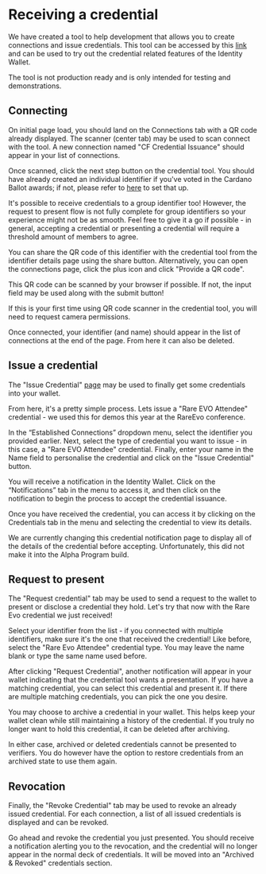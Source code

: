 
# Receiving a credential

We have created a tool to help development that allows you to create connections and issue credentials.
This tool can be accessed by this [link](https://cred-issuance-ui.idw.cardanofoundation.org/) and can be used to try out the credential related features of the Identity Wallet.

<Callout type="warning">
  The tool is not production ready and is only intended for testing and
  demonstrations.
</Callout>

## Connecting

On initial page load, you should land on the Connections tab with a QR code already displayed.
The scanner (center tab) may be used to scan connect with the tool.
A new connection named "CF Credential Issuance" should appear in your list of connections.

Once scanned, click the next step button on the credential tool.
You should have already created an individual identifier if you've voted in the Cardano Ballot awards; if not, please refer to [here](/ballot/create-identifier) to set that up.

<Callout type="info">
  It's possible to receive credentials to a group identifier too! However, the
  request to present flow is not fully complete for group identifiers so your
  experience might not be as smooth. Feel free to give it a go if possible - in
  general, accepting a credential or presenting a credential will require a
  threshold amount of members to agree.
</Callout>

You can share the QR code of this identifier with the credential tool from the identifier details page using the share button.
Alternatively, you can open the connections page, click the plus icon and click "Provide a QR code".

This QR code can be scanned by your browser if possible.
If not, the input field may be used along with the submit button!

<Callout type="info">
  If this is your first time using QR code scanner in the credential tool, you
  will need to request camera permissions.
</Callout>

Once connected, your identifier (and name) should appear in the list of connections at the end of the page.
From here it can also be deleted.

## Issue a credential

The "Issue Credential" [page](https://cred-issuance-ui.idw.cardanofoundation.org/issue-credential) may be used to finally get some credentials into your wallet.

From here, it's a pretty simple process. Lets issue a "Rare EVO Attendee" credential - we used this for demos this year at the RareEvo conference.

In the “Established Connections” dropdown menu, select the identifier you provided earlier.
Next, select the type of credential you want to issue - in this case, a "Rare EVO Attendee" credential.
Finally, enter your name in the Name field to personalise the credential and click on the "Issue Credential" button.

You will receive a notification in the Identity Wallet.
Click on the “Notifications” tab in the menu to access it, and then click on the notification to begin the process to accept the credential issuance.

Once you have received the credential, you can access it by clicking on the Credentials tab in the menu and selecting the credential to view its details.

<Callout type="info">
  We are currently changing this credential notification page to display all of
  the details of the credential before accepting. Unfortunately, this did not
  make it into the Alpha Program build.
</Callout>

## Request to present

The "Request credential" tab may be used to send a request to the wallet to present or disclose a credential they hold.
Let's try that now with the Rare Evo credential we just received!

Select your identifier from the list - if you connected with multiple identifiers, make sure it's the one that received the credential!
Like before, select the "Rare Evo Attendee" credential type. You may leave the name blank or type the same name used before.

After clicking "Request Credential", another notification will appear in your wallet indicating that the credential tool wants a presentation.
If you have a matching credential, you can select this credential and present it.
If there are multiple matching credentials, you can pick the one you desire.

<Callout type="info">
  You may choose to archive a credential in your wallet.
  This helps keep your wallet clean while still maintaining a history of the credential.
  If you truly no longer want to hold this credential, it can be deleted after archiving.

  In either case, archived or deleted credentials cannot be presented to verifiers.
  You do however have the option to restore credentials from an archived state to use them again.
</Callout>

## Revocation

Finally, the "Revoke Credential" tab may be used to revoke an already issued credential.
For each connection, a list of all issued credentials is displayed and can be revoked.

Go ahead and revoke the credential you just presented.
You should receive a notification alerting you to the revocation, and the credential will no longer appear in the normal deck of credentials.
It will be moved into an "Archived & Revoked" credentials section.
